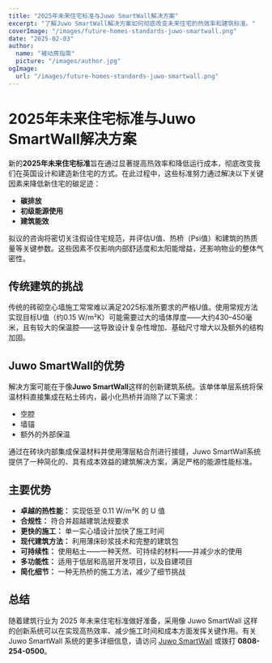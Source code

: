 ```yaml
---
title: "2025年未来住宅标准与Juwo SmartWall解决方案"
excerpt: "了解Juwo SmartWall解决方案如何彻底改变未来住宅的热效率和建筑标准。"
coverImage: "/images/future-homes-standards-juwo-smartwall.png"
date: "2025-02-03"
author:
  name: "被动房指南"
  picture: "/images/author.jpg"
ogImage:
  url: "/images/future-homes-standards-juwo-smartwall.png"
---
```


# 2025年未来住宅标准与Juwo SmartWall解决方案

新的**2025年未来住宅标准**旨在通过显著提高热效率和降低运行成本，彻底改变我们在英国设计和建造新住宅的方式。在此过程中，这些标准努力通过解决以下关键因素来降低新住宅的碳足迹：

- **碳排放**
- **初级能源使用**
- **建筑能效**

拟议的咨询将密切关注假设住宅规范，并评估U值、热桥（Psi值）和建筑的热质量等关键参数。这些因素不仅影响内部舒适度和太阳能增益，还影响物业的整体气密性。

## 传统建筑的挑战

传统的砖砌空心墙施工常常难以满足2025标准所要求的严格U值。使用常规方法实现目标U值（约0.15 W/m²K）可能需要过大的墙体厚度——大约430–450毫米，且有较大的保温腔——这导致设计复杂性增加、基础尺寸增大以及额外的结构加固。

## Juwo SmartWall的优势

解决方案可能在于像**Juwo SmartWall**这样的创新建筑系统。该单体单层系统将保温材料直接集成在粘土砖内，最小化热桥并消除了以下需求：

- 空腔
- 墙锚
- 额外的外部保温

通过在砖块内部集成保温材料并使用薄层粘合剂进行接缝，Juwo SmartWall系统提供了一种简化的、具有成本效益的建筑解决方案，满足严格的能源性能标准。

## 主要优势

- **卓越的热性能：** 实现低至 0.11 W/m²K 的 U 值
- **合规性：** 符合并超越建筑法规要求
- **更快的施工：** 单一实心墙设计加快了施工时间
- **现代建筑方法：** 利用薄床砂浆技术和完整的建筑包
- **可持续性：** 使用粘土——一种天然、可持续的材料——并减少水的使用
- **多功能性：** 适用于低层和高层开发项目，以及自建项目
- **简化细节：** 一种无热桥的施工方法，减少了细节挑战

## 总结

随着建筑行业为 2025 年未来住宅标准做好准备，采用像 Juwo SmartWall 这样的创新系统可以在实现高热效率、减少施工时间和成本方面发挥关键作用。有关 Juwo SmartWall 系统的更多详细信息，请访问 [Juwo SmartWall](http://www.Juwo-SmartWall.co.uk) 或拨打 **0808-254-0500**。